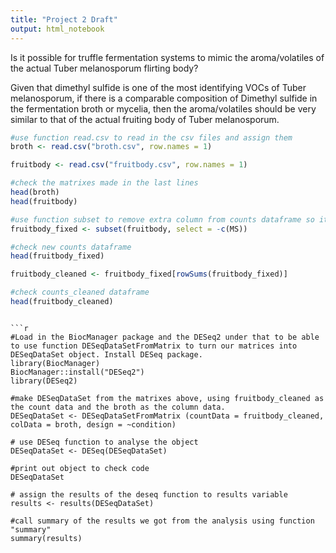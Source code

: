 ```yaml
---
title: "Project 2 Draft"
output: html_notebook
---
```

Is it possible for truffle fermentation systems to mimic the aroma/volatiles of the actual Tuber melanosporum flirting body? 

Given that dimethyl sulfide is one of the most identifying VOCs of Tuber melanosporum, if there is a comparable composition of Dimethyl sulfide in the fermentation broth or mycelia, then the aroma/volatiles should be very similar to that of the actual fruiting body of Tuber melanosporum. 

```r
#use function read.csv to read in the csv files and assign them 
broth <- read.csv("broth.csv", row.names = 1)

fruitbody <- read.csv("fruitbody.csv", row.names = 1)

#check the matrixes made in the last lines 
head(broth)
head(fruitbody)

#use function subset to remove extra column from counts dataframe so it matches the 
fruitbody_fixed <- subset(fruitbody, select = -c(MS))

#check new counts dataframe 
head(fruitbody_fixed)

fruitbody_cleaned <- fruitbody_fixed[rowSums(fruitbody_fixed)]

#check counts_cleaned dataframe 
head(fruitbody_cleaned)
```
```

```r
#Load in the BiocManager package and the DESeq2 under that to be able to use function DESeqDataSetFromMatrix to turn our matrices into DESeqDataSet object. Install DESeq package. 
library(BiocManager)
BiocManager::install("DESeq2")
library(DESeq2)

#make DESeqDataSet from the matrixes above, using fruitbody_cleaned as the count data and the broth as the column data. 
DESeqDataSet <- DESeqDataSetFromMatrix (countData = fruitbody_cleaned, colData = broth, design = ~condition)

# use DESeq function to analyse the object 
DESeqDataSet <- DESeq(DESeqDataSet)

#print out object to check code
DESeqDataSet

# assign the results of the deseq function to results variable 
results <- results(DESeqDataSet)

#call summary of the results we got from the analysis using function "summary"
summary(results)
```

